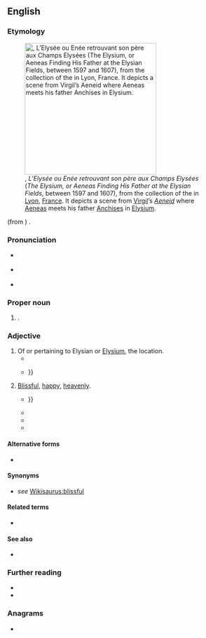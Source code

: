 {{also|elysian}}
==English==
{{was wotd|2017|September|27}}

===Etymology===
[[File:Enee meeting with his father in the Elysium-Sebastien Vrancx-MBA Lyon H1153-IMG 0415.jpg|thumb|300px|{{w|Sebastiaen Vrancx}}, ''L’Elysée ou Enée retrouvant son père aux Champs Elysées'' (''The Elysium, or Aeneas Finding His Father at the Elysian Fields'', between 1597 and 1607), from the collection of the {{w|Museum of Fine Arts of Lyon}} in [[Lyon]], [[France]]. It depicts a scene from [[Virgil]]’s ''[[Aeneid]]'' where [[Aeneas]] meets his father [[Anchises]] in [[Elysium]].]]

{{der|en|la|Elysium}} (from {{der|en|grc|Ἠλύσιον||Elysium; an [[Elysian Field]]; one of the [[Elysian Fields]]}}) {{suffix|en||an|t2=''suffix creating an [[Appendix:Glossary#adjective|adjective]]''}}.

===Pronunciation===
* {{a|RP}} {{IPA|/ɪˈlɪ.zi.ən/|lang=en}}
* {{a|GA}} {{IPA|/ɪˈliː.ʒən/|lang=en}}
* {{hyphenation|Ely|sian|lang=en}}

===Proper noun===
{{en-proper noun}}

# {{lb|en|Greek mythology}} {{l|en|Elysium||the [[home]] of the [[blessed#Noun|blessed]] after [[death]]}}.

===Adjective===
{{en-adj|-}}

# Of or pertaining to Elysian or [[Elysium]], the location.
#* {{quote-book|author=John Frederick Dennett|chapter=The Second Voyage of Captain Parry|title=The Voyages and Travels of Captains Parry, Franklin, Ross, and Mr. Belzoni; Forming an Interesting History of the Manners, Customs, and Characters of Various Nations, Visited by Enterprising Travellers|location=London|publisher=Published by J. Jacques and W. Wright, 13, {{w|Paternoster Row}}|year=1826|page=246|pageurl=https://archive.org/stream/cihm_18290#page/n276/mode/1up/|oclc=937425395|passage=Departed spirits do not however make a joyful and immediate entrance into these '''elysian''' fields, but must first slide for the space of five days, or, according to others, for a still longer period, down a rough rock, which the Greenlanders, by a strange contradiction, represent to be quite bloody.}}
#* {{quote-book|author=Alexander Henry|authorlink=Alexander Henry the elder|author2=David Thompson|authorlink2=David Thompson (explorer)|chapter=Ethnography of Fort Vermilion|editor={{w|Elliott Coues}}|title=New Light on the Early History of the Greater Northwest: The Manuscript Journals of Alexander Henry, Fur Trader of the Northwest Company and of David Thompson, Official Geographer of the Same Company 1799–1814: Exploration and Adventure among the Indians on the Red, Saskatchewan, Missouri and Columbia Rivers [...] In Three Volumes|location=New York, N.Y.|publisher=Francis P. Harper|year=1897|volume=II|section=part II (The Saskatchewan and Columbia Rivers)|page=529|pageurl=https://archive.org/stream/newlightonearlyh02henr#page/529/mode/1up/|oclc=421568505|passage=But everyone that has lived a wicked life on earth, committed murder in his own nation, or been guilty of suicide, must pass by a different route to the '''Elysian''' fields. He has a steep precipice to climb, which gives him much pain and trouble; {{...}}}}
# {{lb|en|idiomatic}} [[blissful|Blissful]], [[happy]], [[heavenly]].
#* {{quote-book|author=James Beattie|authorlink=James Beattie (poet)|title=The Minstrel, or, The Progress of Genius. A Poem. The Second Book|location=London|publisher=Printed for Edward and {{w|Charles Dilly}} in the [[w:Poultry, London|Poultry]], and {{w|William Creech}}, Edinburgh|year=1774|oclc=9862359|title2=The Minstrel; or, The Progress of Genius: In Two Books. With Some Other Poems|location2=London|publisher2=Printed by T. Gillet, for C[harles] Dilly, in the Poultry, and W[illiam] Creech, Edinburgh|year2=1797|section2=stanza XXXVI|page2=55|pageurl2=https://archive.org/stream/minstrelorprogr06beatgoog#page/n67/mode/1up/|oclc2=520647259|passage=O who of man the story will unfold, / Ere victory and empire wrought annoy, / In that '''elysian''' age (misnamed of gold) / The age of love, and innocence and joy, {{...}}}}
#* {{quote-book|author=Louis Gillet|authorlink=Louis Gillet|chapter=Giulio Romano|editors=[[w:Charles George Herbermann|Charles G[eorge] Herbermann]] [''et al.'']|title=[[w:Catholic Encyclopedia|The Catholic Encyclopedia: An International Work of Reference on the Constitution, Doctrine, Discipline, and History of the Catholic Church [...] In Fifteen Volumes]]|location=New York, N.Y.|publisher=Robert Appleton Company|year=1909|volume=VI (Fathers–Gregory)|pages=572, column 2&nbsp;– 573, column 1|pageurl=https://archive.org/stream/07470918.6.emory.edu/07470918_6#page/n651/mode/1up/|oclc=831240612|passage=Unlike {{w|Raphael}}'s "[[w:Galatea (Raphael)|Galatea]]" and his "[[w:Three Graces (Raphael)|Three Graces]]", examples of '''Elysian''' happiness in a race in the state of innocence, [[w:Giulio Romano|Giulio [Romano]]]'s decorations resemble saturnalia of lubricity itself.}}
#* {{quote-journal|author=H[oward] P[hillips] Lovecraft|authorlink=H. P. Lovecraft|title=Astrophobos|editor={{w|John Gregory Betancourt}}|magazine={{w|Adventure Tales}}|location=Rockville, Md.|publisher={{w|Wildside Press}}|month=spring|year=2007|volume=1|issue=4|page=117|pageurl=https://books.google.com/books?id=rf_zAAAAQBAJ&pg=PA117|isbn=978-1-4344-3745-7|passage=Mystic waves of beauty blended / With the georgeous golden rays / Phantasies of bliss descended / In a myrrh'd '''Elysian''' haze. / In the lyre-born chords extended / Harmonies of Lydian lays.}}
#* {{quote-book|author=David Turner|chapter=Embracing the Examination Incubus 1945–1979|title=The Old Boys: The Decline and Rise of the Public School|location=New Haven, Conn.; London|publisher={{w|Yale University Press}}|year=2015|page=193|pageurl=https://books.google.com/books?id=D2bbBgAAQBAJ&pg=PA193|isbn=978-0-300-18992-6|passage={{w|Winchester College}} has an '''Elysian''' quality, doubtless appreciated by the classical masters who supplied its educational staple for most of its six-century history.}}

====Alternative forms====
* {{l|en|elysian}}

====Synonyms====
* {{sense|blissful, happy}} ''see'' [[Wikisaurus:blissful]]

====Related terms====
* {{l|en|Elysian Fields}}

====See also====
* {{l|fr|Champs-Élysées}}

===Further reading===
* {{pedia|Elysium}}
* {{pedia|Elysian Fields|Elysian Fields (disambiguation)}}

===Anagrams===
* {{anagrams|en|Ainsley}}